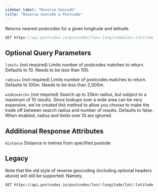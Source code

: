 ```yaml
---
sidebar_label: "Reverse Geocode"
title: "Reverse Geocode a Postcode"
---
```


Returns nearest postcodes for a given longitude and latitude.

```javascript
GET https://api.postcodes.io/postcodes?lon=:longitude&lat=:latitude
```

## Optional Query Parameters

`limit=` (not required) Limits number of postcodes matches to return. Defaults to 10. Needs to be less than 100.

`radius=` (not required) Limits number of postcodes matches to return. Defaults to 100m. Needs to be less than 2,000m.

`widesearch=` (not required) Search up to 20km radius, but subject to a maximum of 10 results. Since lookups over a wide area can be very expensive, we've created this method to allow you choose to make the trade off between search radius and number of results. Defaults to false. When enabled, radius and limits over 10 are ignored.

## Additional Response Attributes

`distance` Distance in metres from specified postode

## Legacy

Note that the old style of reverse geocoding (including optional headers above) will still be supported. Namely,

```get
GET https://api.postcodes.io/postcodes/lon/:longitude/lat/:latitude
```
